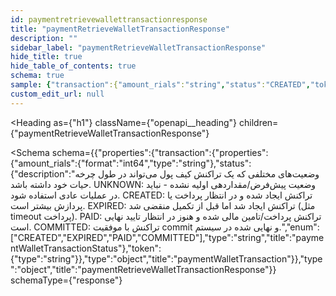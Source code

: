 ```yaml
---
id: paymentretrievewallettransactionresponse
title: "paymentRetrieveWalletTransactionResponse"
description: ""
sidebar_label: "paymentRetrieveWalletTransactionResponse"
hide_title: true
hide_table_of_contents: true
schema: true
sample: {"transaction":{"amount_rials":"string","status":"CREATED","token":"string"}}
custom_edit_url: null
---
```



<Heading
  as={"h1"}
  className={"openapi__heading"}
  children={"paymentRetrieveWalletTransactionResponse"}
>
</Heading>





<Schema
  schema={{"properties":{"transaction":{"properties":{"amount_rials":{"format":"int64","type":"string"},"status":{"description":"وضعیت‌های مختلفی که یک تراکنش کیف پول می‌تواند در طول چرخه حیات خود داشته باشد. UNKNOWN: وضعیت پیش‌فرض/مقداردهی اولیه نشده - نباید در عملیات عادی استفاده شود. CREATED: تراکنش ایجاد شده و در انتظار پرداخت یا پردازش بیشتر است. EXPIRED: تراکنش ایجاد شد اما قبل از تکمیل منقضی شد (مثل timeout پرداخت). PAID: تراکنش پرداخت/تامین مالی شده و هنوز در انتظار تایید نهایی است. COMMITTED: تراکنش با موفقیت commit و نهایی شده در سیستم.","enum":["CREATED","EXPIRED","PAID","COMMITTED"],"type":"string","title":"paymentWalletTransactionStatus"},"token":{"type":"string"}},"type":"object","title":"paymentWalletTransaction"}},"type":"object","title":"paymentRetrieveWalletTransactionResponse"}}
  schemaType={"response"}
>
  
</Schema>
            